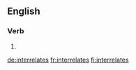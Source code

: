 ==English==

===Verb===
{{head|en|verb form}}

# {{en-third-person singular of|interrelate}}

[[de:interrelates]]
[[fr:interrelates]]
[[fi:interrelates]]